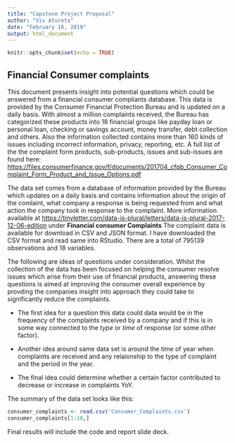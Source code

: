 ```yaml
---
title: "Capstone Project Proposal"
author: "Viv Atureta"
date: "February 16, 2019"
output: html_document
---
```


```r
knitr::opts_chunk$set(echo = TRUE)
```

## Financial Consumer complaints

This document presents insight into potential questions which could be answered from a financial consumer compliants database.  This data is provided by the Consumer Financial Protection Bureau and is updated on a daily basis. With almost a million complaints received, the Bureau has categorized these products into 18 financial groups like payday loan or personal loan, checking or savings account, money transfer, debt collection and others. Also the information collected contains more than 160 kinds of issues including incorrect information, privacy, reporting, etc. A full list of the the complaint form  products, sub-products, issues and sub-issues are found here: <https://files.consumerfinance.gov/f/documents/201704_cfpb_Consumer_Complaint_Form_Product_and_Issue_Options.pdf>

The data set comes from a database of information provided by the Bureau which updates on a daily basis and contains information about the origin of the comlaint, what company a response is being requested from and what action the company took in response to the complaint. More information available at  <https://tinyletter.com/data-is-plural/letters/data-is-plural-2017-12-06-edition> under __Financial consumer Complaints__ The complaint data is available for download in CSV and JSON format. I have downloaded the CSV format and read same into RStudio. There are a total of 795139 observations and 18 variables.

The following are ideas of questions under consideration. Whilst the collection of the data has been focused on helping the consumer resolve issues which arise from their use of financial products, answering these questions is aimed at improving the consumer overall experience by provding the companies insight into approach they could take to significantly reduce the complaints.

* The first idea for a question this data could data would be in the frequency of the complaints received by a company and if this is in some way connected to the _type_ or _time_ of response (or some other factor). 

* Another idea around same data set is around the time of year when complaints are received and any relaionship to the type of complaint and the period in the year.

* The final idea could determine whether a certain factor contributed to decrease or increase in complaints YoY. 

The summary of the data set looks like this:

<!-- ```{r consumer_complaints <- read.csv("Consumer_Complaints.csv"), echo=FALSE} -->
<!-- summary(consumer_complaints) -->
<!-- ``` -->

```r
consumer_complaints <- read.csv('Consumer_Complaints.csv')
consumer_complaints[1:10,]
```

Final results will include the code and report slide deck.
